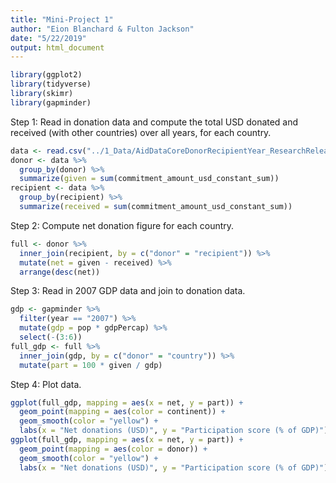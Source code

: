 ```yaml
---
title: "Mini-Project 1"
author: "Eion Blanchard & Fulton Jackson"
date: "5/22/2019"
output: html_document
---
```


```r
library(ggplot2)
library(tidyverse)
library(skimr)
library(gapminder)
```

Step 1: Read in donation data and compute the total USD donated and received (with other countries) over all years, for each country.
```r
data <- read.csv("../1_Data/AidDataCoreDonorRecipientYear_ResearchRelease_Level1_v3.1.csv")
donor <- data %>%
  group_by(donor) %>%
  summarize(given = sum(commitment_amount_usd_constant_sum))
recipient <- data %>%
  group_by(recipient) %>%
  summarize(received = sum(commitment_amount_usd_constant_sum))
```

Step 2: Compute net donation figure for each country.
```r
full <- donor %>%
  inner_join(recipient, by = c("donor" = "recipient")) %>%
  mutate(net = given - received) %>%
  arrange(desc(net))
```

Step 3: Read in 2007 GDP data and join to donation data.
```r
gdp <- gapminder %>%
  filter(year == "2007") %>%
  mutate(gdp = pop * gdpPercap) %>%
  select(-(3:6))
full_gdp <- full %>%
  inner_join(gdp, by = c("donor" = "country")) %>%
  mutate(part = 100 * given / gdp)
```

Step 4: Plot data.
```r
ggplot(full_gdp, mapping = aes(x = net, y = part)) +
  geom_point(mapping = aes(color = continent)) +
  geom_smooth(color = "yellow") +
  labs(x = "Net donations (USD)", y = "Participation score (% of GDP)")
ggplot(full_gdp, mapping = aes(x = net, y = part)) +
  geom_point(mapping = aes(color = donor)) +
  geom_smooth(color = "yellow") +
  labs(x = "Net donations (USD)", y = "Participation score (% of GDP)")
```

